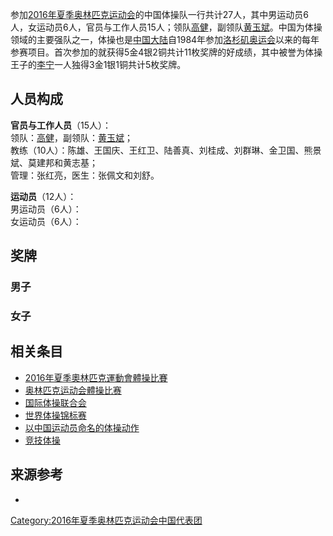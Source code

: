 {{奥运中国代表团参赛项目表
|年份=2016年
|比赛项目=体操
|项目符号文件名称= 
|金牌数 =  
|银牌数 = 
|铜牌数 =  2
|奖牌总数 =  
}}

参加[[2016年夏季奥林匹克运动会|2016年夏季奥林匹克运动会]]的中国体操队一行共计27人，其中男运动员6人，女运动员6人，官员与工作人员15人；领队[[高健_(体操运动员)|高健]]，副领队[[黄玉斌|黄玉斌]]。中国为体操领域的主要强队之一，体操也是[[中国大陆|中国大陆]]自1984年参加[[1984年夏季奥林匹克运动会|洛杉矶奥运会]]以来的每年参赛项目。首次参加的{{link-en|1984年奥运会体操项目|Gymnastics at the 1984 Summer Olympics}}就获得5金4银2铜共计11枚奖牌的好成绩，其中被誉为体操王子的[[李宁|李宁]]一人独得3金1银1铜共计5枚奖牌。

== 人员构成 ==
'''官员与工作人员'''（15人）：<br />
领队：[[高健|高健]]，副领队：[[黄玉斌|黄玉斌]]；<br /> 
教练（10人）：陈雄、王国庆、王红卫、陆善真、刘桂成、刘群琳、金卫国、熊景斌、莫建邦和黄志基；<br /> 
管理：张红亮，医生：张佩文和刘舒。

'''运动员'''（12人）：<br /> 
男运动员（6人）： <br />  
女运动员（6人）： 

== 奖牌 ==
=== 男子 ===
 

=== 女子 ===
 
== 相关条目 ==
* [[2016年夏季奧林匹克運動會體操比賽|2016年夏季奧林匹克運動會體操比賽]]
* [[奥林匹克运动会體操比赛|奥林匹克运动会體操比赛]]
* [[国际体操联合会|国际体操联合会]]
* [[世界体操锦标赛|世界体操锦标赛]]
* [[以中国运动员命名的体操动作|以中国运动员命名的体操动作]]
* [[竞技体操|竞技体操]]

== 来源参考 ==
<references />
*  
{{2016年夏季奥林匹克运动会中国代表团参赛项目}}

[[Category:2016年夏季奥林匹克运动会中国代表团|Category:2016年夏季奥林匹克运动会中国代表团]]